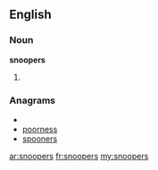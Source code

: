==English==

===Noun===
'''snoopers'''

# {{plural of|[[snooper]]}}

===Anagrams===
* {{alphagram|enooprss}}
* [[poorness#English|poorness]]
* [[spooners#English|spooners]]

[[ar:snoopers]]
[[fr:snoopers]]
[[my:snoopers]]